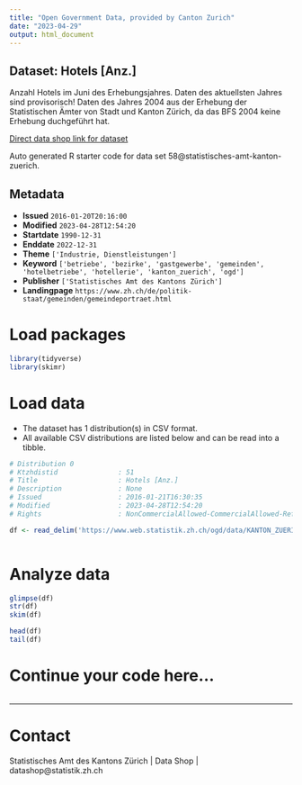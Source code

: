 ```yaml
---
title: "Open Government Data, provided by Canton Zurich"
date: "2023-04-29"
output: html_document
---
```


## Dataset: Hotels [Anz.]

Anzahl Hotels im Juni des Erhebungsjahres. Daten des aktuellsten Jahres sind provisorisch! Daten des Jahres 2004 aus der Erhebung der Statistischen Ämter von Stadt und Kanton Zürich, da das BFS 2004 keine Erhebung duchgeführt hat.

[Direct data shop link for dataset](https://www.zh.ch/de/politik-staat/opendata.zhweb-noredirect.zhweb-cache.html#/datasets/58@statistisches-amt-kanton-zuerich)

Auto generated R starter code for data set 58@statistisches-amt-kanton-zuerich.

## Metadata

- **Issued** `2016-01-20T20:16:00`
- **Modified** `2023-04-28T12:54:20`
- **Startdate** `1990-12-31`
- **Enddate** `2022-12-31`
- **Theme** `['Industrie, Dienstleistungen']`
- **Keyword** `['betriebe', 'bezirke', 'gastgewerbe', 'gemeinden', 'hotelbetriebe', 'hotellerie', 'kanton_zuerich', 'ogd']`
- **Publisher** `['Statistisches Amt des Kantons Zürich']`
- **Landingpage** `https://www.zh.ch/de/politik-staat/gemeinden/gemeindeportraet.html`


# Load packages

```r

library(tidyverse)
library(skimr)

```

# Load data

-   The dataset has 1 distribution(s) in CSV format.
-   All available CSV distributions are listed below and can be read into a tibble.

```r

# Distribution 0
# Ktzhdistid               : 51
# Title                    : Hotels [Anz.]
# Description              : None
# Issued                   : 2016-01-21T16:30:35
# Modified                 : 2023-04-28T12:54:20
# Rights                   : NonCommercialAllowed-CommercialAllowed-ReferenceRequired

df <- read_delim('https://www.web.statistik.zh.ch/ogd/data/KANTON_ZUERICH_303.csv')



```

# Analyze data

```r

glimpse(df)
str(df)
skim(df)

head(df)
tail(df)

```

# Continue your code here...

```r

```

------------------------------------------------------------------------

# Contact

Statistisches Amt des Kantons Zürich | Data Shop | datashop@statistik.zh.ch
